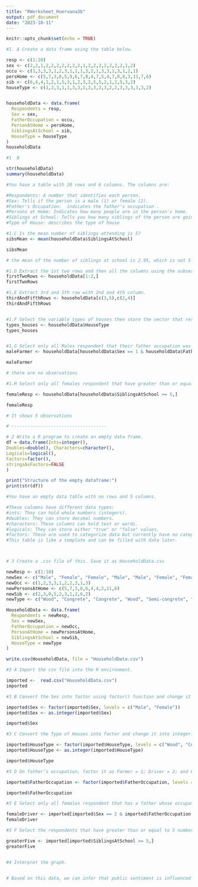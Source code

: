 ```yaml
---
title: "RWorksheet_Huervana3b"
output: pdf_document
date: "2023-10-11"
---
```


```r
knitr::opts_chunk$set(echo = TRUE)
```

```r
#1. A Create a data frame using the table below.

resp <- c(1:20)
sex <- c(2,2,1,2,2,2,2,2,2,2,1,2,2,2,2,2,2,2,1,2)
occu <- c(1,3,3,3,1,2,3,1,1,1,3,2,1,3,3,1,3,1,2,1)
persHome <- c(5,7,3,8,5,9,6,7,8,4,7,5,4,7,8,8,3,11,7,6)
sib <- c(6,4,4,1,2,1,5,3,1,2,3,2,5,5,2,1,2,5,3,2)
houseType <- c(1,2,3,1,1,3,3,1,2,3,2,3,2,2,3,3,3,3,3,2)


householdData <- data.frame(
  Respondents = resp,
  Sex = sex,
  FatherOccupation = occu,
  PersonAtHome = persHome,
  SiblingsAtSchool = sib,
  HouseType = houseType
)
householdData

#1  B

str(householdData)
summary(householdData)

#You have a table with 20 rows and 6 columns. The columns are:

#Respondents: A number that identifies each person.
#Sex: Tells if the person is a male (1) or female (2).
#Father's Occupation:  indicates the father's occupation .
#Persons at Home: Indicates how many people are in the person's home.
#Siblings at School: Tells you how many siblings of the person are going to school.
#Type of House: describes the type of house  

#1.C Is the mean number of siblings attending is 5?
sibsMean <- mean(householdData$SiblingsAtSchool)

sibsMean

# the mean of the number of siblings at school is 2.95, which is not 5

#1.D Extract the 1st two rows and then all the columns using the subsetting functions.
firstTwoRows <- householdData[1:2,]
firstTwoRows

#1.E Extract 3rd and 5th row with 2nd and 4th column.
thirdAndFifthRows <- householdData[c(3,5),c(2,4)]
thirdAndFifthRows


#1.F Select the variable types of houses then store the vector that results as types_houses.
types_houses <- householdData$HouseType
types_houses


#1.G Select only all Males respondent that their father occupation was farmer.
maleFarmer <- householdData[householdData$Sex == 1 & householdData$FatherOccupation == 1,]

maleFarmer

# there are no observations

#1.H Select only all females respondent that have greater than or equal to 5 number of siblings attending school.

femaleResp <- householdData[householdData$SiblingsAtSchool >= 5,]

femaleResp

# It shows 5 observations

# ------------------------------------

# 2 Write a R program to create an empty data frame.
df = data.frame(Ints=integer(),
Doubles=double(), Characters=character(),
Logicals=logical(),
Factors=factor(),
stringsAsFactors=FALSE
)

print("Structure of the empty dataframe:")
print(str(df))

#You have an empty data table with no rows and 5 columns. 

#These columns have different data types:
#ints: They can hold whole numbers (integers).
#doubles: They can store decimal numbers.
#characters: These columns can hold text or words.
#logicals: They can store either "true" or "false" values.
#factors: These are used to categorize data but currently have no categories (0 levels), so they're essentially empty.
#This table is like a template and can be filled with data later.



# 3 Create a .csv file of this. Save it as HouseholdData.csv

newResp <- c(1:10)
newSex <- c("Male", "Female", "Female", "Male", "Male", "Female", "Female", "Male", "Female", "Male")
newOcc <- c(1,2,3,3,1,2,2,3,1,3)
newPersonsAtHome <- c(5,7,3,8,6,4,4,2,11,6)
newSib <- c(2,3,0,5,2,3,1,2,6,2)
newType <- c("Wood", "Congrete", "Congrete", "Wood", "Semi-congrete", "Semi-congrete", "Wood", "Semi-congrete", "Semi-congrete", "Congrete")

HouseholdData <- data.frame(
  Respondents = newResp,
  Sex = newSex,
  FatherOccupation = newOcc,
  PersonAtHome = newPersonsAtHome,
  SiblingsAtSchool = newSib,
  HouseType = newType
)

write.csv(HouseholdData, file = "HouseholdData.csv")

#3 A Import the csv file into the R environment.

imported <-  read.csv("HouseholdData.csv")
imported

#3 B Convert the Sex into factor using factor() function and change it into integer.[Legend: Male = 1 and Female = 2].

imported$Sex <- factor(imported$Sex, levels = c("Male", "Female"))
imported$Sex <- as.integer(imported$Sex)

imported$Sex

#3 C Convert the Type of Houses into factor and change it into integer. [Legend: Wood = 1; Congrete = 2; Semi-Congrete = 3].

imported$HouseType <- factor(imported$HouseType, levels = c("Wood", "Congrete", "Semi-congrete"))
imported$HouseType <- as.integer(imported$HouseType)

imported$HouseType

#3 D On father’s occupation, factor it as Farmer = 1; Driver = 2; and Others = 3.

imported$FatherOccupation <- factor(imported$FatherOccupation, levels = c(1,2,3), labels = c("Farmer", "Driver", "Others"))

imported$FatherOccupation

#3 E Select only all females respondent that has a father whose occupation is driver.

femaleDriver <- imported[imported$Sex == 2 & imported$FatherOccupation == "Driver",]
femaleDriver

#3 F Select the respondents that have greater than or equal to 5 number of siblings attending school.

greaterFive <- imported[imported$SiblingsAtSchool >= 5,]
greaterFive


#4 Interpret the graph.


# Based on this data, we can infer that public sentiment is influenced by external events or circumstances, and it fluctuates from day to day in response to these factors.


```